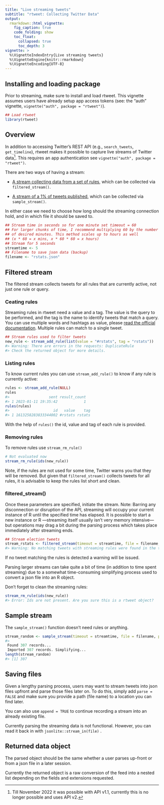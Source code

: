 ```yaml
---
title: "Live streaming tweets"
subtitle: "rtweet: Collecting Twitter Data"
output:
  rmarkdown::html_vignette:
    fig_caption: true
    code_folding: show
    toc_float:
      collapsed: true
      toc_depth: 3
vignette: >
  %\VignetteIndexEntry{Live streaming tweets}
  %\VignetteEngine{knitr::rmarkdown}
  %\VignetteEncoding{UTF-8}
---
```




## Installing and loading package

Prior to streaming, make sure to install and load rtweet.
This vignette assumes users have already setup app access tokens (see: the "auth" vignette, `vignette("auth", package = "rtweet")`).


```r
## Load rtweet
library(rtweet)
```



## Overview

In addition to accessing Twitter's REST API (e.g., `search_tweets`, `get_timeline`), rtweet makes it possible to capture live streams of Twitter data[^1]. This requires an app authentication see `vignette("auth", package = "rtweet")`.

[^1]: Till November 2022 it was possible with API v1.1, currently this is no longer possible and uses API v2.

There are two ways of having a stream:

-   [A stream collecting data from a set of rules](https://developer.twitter.com/en/docs/twitter-api/tweets/filtered-stream/api-reference/get-tweets-search-stream), which can be collected via `filtered_stream()`.

-   [A stream of a 1% of tweets published](https://developer.twitter.com/en/docs/twitter-api/tweets/volume-streams/api-reference/get-tweets-sample-stream), which can be collected via `sample_stream()`.

In either case we need to choose how long should the streaming connection hold, and in which file it should be saved to.


```r
## Stream time in seconds so for one minute set timeout = 60
## For larger chunks of time, I recommend multiplying 60 by the number
## of desired minutes. This method scales up to hours as well
## (x * 60 = x mins, x * 60 * 60 = x hours)
## Stream for 5 seconds
streamtime <- 5
## Filename to save json data (backup)
filename <- "rstats.json"
```

## Filtered stream

The filtered stream collects tweets for all rules that are currently active, not just one rule or query.

### Ceating rules

Streaming rules in rtweet need a value and a tag.
The value is the query to be performed, and the tag is the name to identify tweets that match a query.
You can use multiple words and hashtags as value, please [read the official documentation](https://developer.twitter.com/en/docs/twitter-api/tweets/filtered-stream/integrate/build-a-rule).
Multiple rules can match to a single tweet.


```r
## Stream rules used to filter tweets
new_rule <- stream_add_rule(list(value = "#rstats", tag = "rstats"))
#> Warning: There are errors in the requests: DuplicateRule
#> Check the returned object for more details.
```

### Listing rules

To know current rules you can use `stream_add_rule()` to know if any rule is currently active:


```r
rules <- stream_add_rule(NULL)
rules
#>                  sent result_count
#> 1 2023-01-11 19:35:42            1
rules(rules)
#>                    id   value    tag
#> 1 1613258283833344002 #rstats rstats
```

With the help of `rules()` the id, value and tag of each rule is provided.

### Removing rules

To remove rules use `stream_rm_rule()`


```r
# Not evaluated now
stream_rm_rule(ids(new_rule))
```

Note, if the rules are not used for some time, Twitter warns you that they will be removed.
But given that `filtered_stream()` collects tweets for all rules, it is advisable to keep the rules list short and clean.

### filtered_stream()

Once these parameters are specified, initiate the stream.
Note: Barring any disconnection or disruption of the API, streaming will occupy your current instance of R until the specified time has elapsed.
It is possible to start a new instance or R ---streaming itself usually isn't very memory intensive--- but operations may drag a bit during the parsing process which takes place immediately after streaming ends.


```r
## Stream election tweets
stream_rstats <- filtered_stream(timeout = streamtime, file = filename, parse = FALSE)
#> Warning: No matching tweets with streaming rules were found in the time provided.
```

If no tweet matching the rules is detected a warning will be issued.

Parsing larger streams can take quite a bit of time (in addition to time spent streaming) due to a somewhat time-consuming simplifying process used to convert a json file into an R object.

Don't forget to clean the streaming rules:


```r
stream_rm_rule(ids(new_rule))
#> Error: Ids are not present. Are you sure this is a rtweet object?
```

## Sample stream

The `sample_stream()` function doesn't need rules or anything.


```r
stream_random <- sample_stream(timeout = streamtime, file = filename, parse = FALSE)
#>  Found 307 records... Imported 307 records. Simplifying...
length(stream_random)
#> [1] 307
```


## Saving files

Given a lengthy parsing process, users may want to stream tweets into json files upfront and parse those files later on.
To do this, simply add `parse = FALSE` and make sure you provide a path (file name) to a location you can find later.

You can also use `append = TRUE` to continue recording a stream into an already existing file.

Currently parsing the streaming data is not functional.
However, you can read it back in with `jsonlite::stream_in(file)` .

## Returned data object

The parsed object should be the same whether a user parses up-front or from a json file in a later session.

Currently the returned object is a raw conversion of the feed into a nested list depending on the fields and extensions requested.
